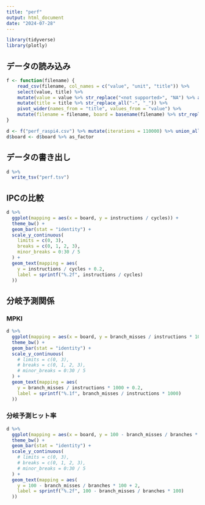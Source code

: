 ```yaml
---
title: "perf"
output: html_document
date: "2024-07-28"
---
```


```r
library(tidyverse)
library(plotly)
```

## データの読み込み

```r
f <- function(filename) {
    read_csv(filename, col_names = c("value", "unit", "title")) %>%
    select(value, title) %>%
    mutate(value = value %>% str_replace("<not supported>", "NA") %>% as.numeric()) %>%
    mutate(title = title %>% str_replace_all("-", "_")) %>%
    pivot_wider(names_from = "title", values_from = "value") %>%
    mutate(filename = filename, board = basename(filename) %>% str_replace("perf_", "") %>% str_replace("\\.csv", ""))
}

d <- f("perf_raspi4.csv") %>% mutate(iterations = 110000) %>% union_all(f("perf_raspi5.csv") %>% mutate(iterations = 300000))
d$board <- d$board %>% as_factor
```

## データの書き出し

```r
d %>%
  write_tsv("perf.tsv")
```


## IPCの比較

```r
d %>%
  ggplot(mapping = aes(x = board, y = instructions / cycles)) +
  theme_bw() +
  geom_bar(stat = "identity") +
  scale_y_continuous(
    limits = c(0, 3),
    breaks = c(0, 1, 2, 3),
    minor_breaks = 0:30 / 5
  ) +
  geom_text(mapping = aes(
    y = instructions / cycles + 0.2,
    label = sprintf("%.2f", instructions / cycles)
  ))
```

## 分岐予測関係

### MPKI

```r
d %>%
  ggplot(mapping = aes(x = board, y = branch_misses / instructions * 1000)) +
  theme_bw() +
  geom_bar(stat = "identity") +
  scale_y_continuous(
    # limits = c(0, 3),
    # breaks = c(0, 1, 2, 3),
    # minor_breaks = 0:30 / 5
  ) +
  geom_text(mapping = aes(
    y = branch_misses / instructions * 1000 + 0.2,
    label = sprintf("%.1f", branch_misses / instructions * 1000)
  ))
```

### 分岐予測ヒット率


```r
d %>%
  ggplot(mapping = aes(x = board, y = 100 - branch_misses / branches * 100)) +
  theme_bw() +
  geom_bar(stat = "identity") +
  scale_y_continuous(
    # limits = c(0, 3),
    # breaks = c(0, 1, 2, 3),
    # minor_breaks = 0:30 / 5
  ) +
  geom_text(mapping = aes(
    y = 100 - branch_misses / branches * 100 + 2,
    label = sprintf("%.2f", 100 - branch_misses / branches * 100)
  ))
```


